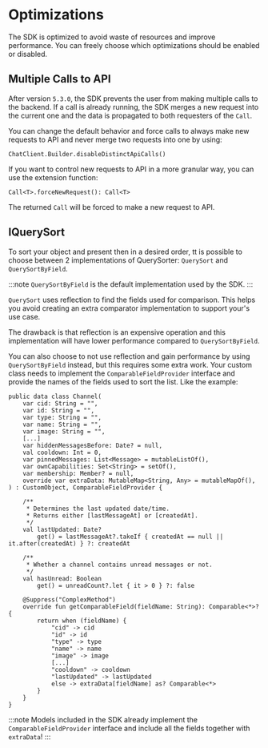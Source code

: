 # Optimizations

The SDK is optimized to avoid waste of resources and improve performance. You can freely choose which optimizations should be enabled or disabled.

## Multiple Calls to API

After version `5.3.0`, the SDK prevents the user from making multiple calls to the backend. If a call is already running, the SDK merges a new request into the current one and the data is propagated to both requesters of the `Call`. 

You can change the default behavior and force calls to always make new requests to API and never merge two requests into one by using:

```
ChatClient.Builder.disableDistinctApiCalls()
```

If you want to control new requests to API in a more granular way, you can use the extension function:

```
Call<T>.forceNewRequest(): Call<T>
```

The returned `Call` will be forced to make a new request to API. 


## IQuerySort
To sort your object and present then in a desired order, tt is possible to choose between 2 implementations of QuerySorter: `QuerySort` and `QuerySortByField`. 

:::note
`QuerySortByField` is the default implementation used by the SDK.
:::

`QuerySort` uses reflection to find the fields used for comparison. This helps you avoid creating an extra comparator implementation to support your's use case.

The drawback is that reflection is an expensive operation and this implementation will have lower performance compared to `QuerySortByField`.

You can also choose to not use reflection and gain performance by using `QuerySortByField` instead, but this requires some extra work. Your custom class needs to implement the `ComparableFieldProvider` interface and provide the names of the fields used to sort the list. Like the example: 

```
public data class Channel(
    var cid: String = "",
    var id: String = "",
    var type: String = "",
    var name: String = "",
    var image: String = "",
    [...]
    var hiddenMessagesBefore: Date? = null,
    val cooldown: Int = 0,
    var pinnedMessages: List<Message> = mutableListOf(),
    var ownCapabilities: Set<String> = setOf(),
    var membership: Member? = null,
    override var extraData: MutableMap<String, Any> = mutableMapOf(),
) : CustomObject, ComparableFieldProvider {

    /**
     * Determines the last updated date/time.
     * Returns either [lastMessageAt] or [createdAt].
     */
    val lastUpdated: Date?
        get() = lastMessageAt?.takeIf { createdAt == null || it.after(createdAt) } ?: createdAt

    /**
     * Whether a channel contains unread messages or not.
     */
    val hasUnread: Boolean
        get() = unreadCount?.let { it > 0 } ?: false

    @Suppress("ComplexMethod")
    override fun getComparableField(fieldName: String): Comparable<*>? {
        return when (fieldName) {
            "cid" -> cid
            "id" -> id
            "type" -> type
            "name" -> name
            "image" -> image
            [...]
            "cooldown" -> cooldown
            "lastUpdated" -> lastUpdated
            else -> extraData[fieldName] as? Comparable<*>
        }
    }
}
```

:::note
Models included in the SDK already implement the `ComparableFieldProvider` interface and include all the fields together with `extraData`!
:::